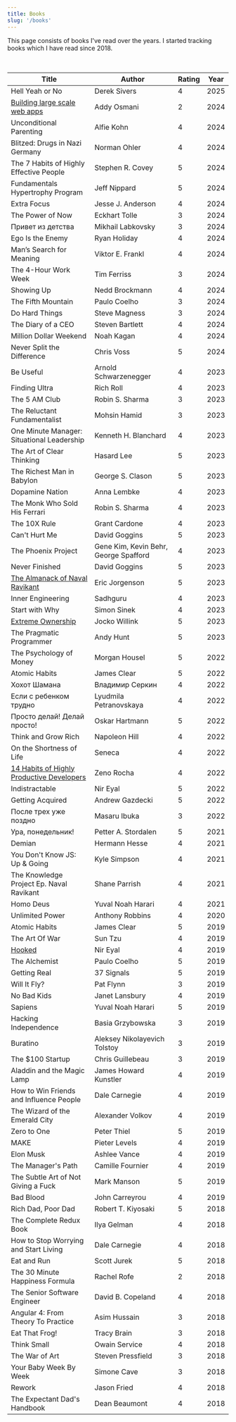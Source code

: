 ```yaml
---
title: Books
slug: '/books'
---
```


This page consists of books I've read over the years. I started tracking books which I have read since 2018.

<br />

| Title                                                                             | Author                                | Rating | Year |
| --------------------------------------------------------------------------------- | ------------------------------------- | ------ | ---- |
| Hell Yeah or No                                                                   | Derek Sivers                          | 4      | 2025 |
| [Building large scale web apps](https://www.goodreads.com/review/show/6922373709) | Addy Osmani                           | 2      | 2024 |
| Unconditional Parenting                                                           | Alfie Kohn                            | 4      | 2024 |
| Blitzed: Drugs in Nazi Germany                                                    | Norman Ohler                          | 4      | 2024 |
| The 7 Habits of Highly Effective People                                           | Stephen R. Covey                      | 5      | 2024 |
| Fundamentals Hypertrophy Program                                                  | Jeff Nippard                          | 5      | 2024 |
| Extra Focus                                                                       | Jesse J. Anderson                     | 4      | 2024 |
| The Power of Now                                                                  | Eckhart Tolle                         | 3      | 2024 |
| Привет из детства                                                                 | Mikhail Labkovsky                     | 3      | 2024 |
| Ego Is the Enemy                                                                  | Ryan Holiday                          | 4      | 2024 |
| Man’s Search for Meaning                                                          | Viktor E. Frankl                      | 4      | 2024 |
| The 4-Hour Work Week                                                              | Tim Ferriss                           | 3      | 2024 |
| Showing Up                                                                        | Nedd Brockmann                        | 4      | 2024 |
| The Fifth Mountain                                                                | Paulo Coelho                          | 3      | 2024 |
| Do Hard Things                                                                    | Steve Magness                         | 3      | 2024 |
| The Diary of a CEO                                                                | Steven Bartlett                       | 4      | 2024 |
| Million Dollar Weekend                                                            | Noah Kagan                            | 4      | 2024 |
| Never Split the Difference                                                        | Chris Voss                            | 5      | 2024 |
| Be Useful                                                                         | Arnold Schwarzenegger                 | 4      | 2023 |
| Finding Ultra                                                                     | Rich Roll                             | 4      | 2023 |
| The 5 AM Club                                                                     | Robin S. Sharma                       | 3      | 2023 |
| The Reluctant Fundamentalist                                                      | Mohsin Hamid                          | 3      | 2023 |
| One Minute Manager: Situational Leadership                                        | Kenneth H. Blanchard                  | 4      | 2023 |
| The Art of Clear Thinking                                                         | Hasard Lee                            | 5      | 2023 |
| The Richest Man in Babylon                                                        | George S. Clason                      | 5      | 2023 |
| Dopamine Nation                                                                   | Anna Lembke                           | 4      | 2023 |
| The Monk Who Sold His Ferrari                                                     | Robin S. Sharma                       | 4      | 2023 |
| The 10X Rule                                                                      | Grant Cardone                         | 4      | 2023 |
| Can't Hurt Me                                                                     | David Goggins                         | 5      | 2023 |
| The Phoenix Project                                                               | Gene Kim, Kevin Behr, George Spafford | 4      | 2023 |
| Never Finished                                                                    | David Goggins                         | 5      | 2023 |
| [The Almanack of Naval Ravikant](/almanack-of-naval-ravikant-book-notes)          | Eric Jorgenson                        | 5      | 2023 |
| Inner Engineering                                                                 | Sadhguru                              | 4      | 2023 |
| Start with Why                                                                    | Simon Sinek                           | 4      | 2023 |
| [Extreme Ownership](/extreme-ownership-book-notes)                                | Jocko Willink                         | 5      | 2023 |
| The Pragmatic Programmer                                                          | Andy Hunt                             | 5      | 2023 |
| The Psychology of Money                                                           | Morgan Housel                         | 5      | 2022 |
| Atomic Habits                                                                     | James Clear                           | 5      | 2022 |
| Хохот Шамана                                                                      | Владимир Серкин                       | 4      | 2022 |
| Если с ребенком трудно                                                            | Lyudmila Petranovskaya                | 4      | 2022 |
| Просто делай! Делай просто!                                                       | Oskar Hartmann                        | 5      | 2022 |
| Think and Grow Rich                                                               | Napoleon Hill                         | 4      | 2022 |
| On the Shortness of Life                                                          | Seneca                                | 4      | 2022 |
| [14 Habits of Highly Productive Developers](/14-habits-book-notes)                | Zeno Rocha                            | 4      | 2022 |
| Indistractable                                                                    | Nir Eyal                              | 5      | 2022 |
| Getting Acquired                                                                  | Andrew Gazdecki                       | 5      | 2022 |
| После трех уже поздно                                                             | Masaru Ibuka                          | 3      | 2022 |
| Ура, понедельник!                                                                 | Petter A. Stordalen                   | 5      | 2021 |
| Demian                                                                            | Hermann Hesse                         | 4      | 2021 |
| You Don't Know JS: Up & Going                                                     | Kyle Simpson                          | 4      | 2021 |
| The Knowledge Project Ep. Naval Ravikant                                          | Shane Parrish                         | 4      | 2021 |
| Homo Deus                                                                         | Yuval Noah Harari                     | 4      | 2021 |
| Unlimited Power                                                                   | Anthony Robbins                       | 4      | 2020 |
| Atomic Habits                                                                     | James Clear                           | 5      | 2019 |
| The Art Of War                                                                    | Sun Tzu                               | 4      | 2019 |
| [Hooked](/hooked-book-notes)                                                      | Nir Eyal                              | 4      | 2019 |
| The Alchemist                                                                     | Paulo Coelho                          | 5      | 2019 |
| Getting Real                                                                      | 37 Signals                            | 5      | 2019 |
| Will It Fly?                                                                      | Pat Flynn                             | 3      | 2019 |
| No Bad Kids                                                                       | Janet Lansbury                        | 4      | 2019 |
| Sapiens                                                                           | Yuval Noah Harari                     | 5      | 2019 |
| Hacking Independence                                                              | Basia Grzybowska                      | 3      | 2019 |
| Buratino                                                                          | Aleksey Nikolayevich Tolstoy          | 3      | 2019 |
| The $100 Startup                                                                  | Chris Guillebeau                      | 3      | 2019 |
| Aladdin and the Magic Lamp                                                        | James Howard Kunstler                 | 4      | 2019 |
| How to Win Friends and Influence People                                           | Dale Carnegie                         | 4      | 2019 |
| The Wizard of the Emerald City                                                    | Alexander Volkov                      | 4      | 2019 |
| Zero to One                                                                       | Peter Thiel                           | 5      | 2019 |
| MAKE                                                                              | Pieter Levels                         | 4      | 2019 |
| Elon Musk                                                                         | Ashlee Vance                          | 4      | 2019 |
| The Manager's Path                                                                | Camille Fournier                      | 4      | 2019 |
| The Subtle Art of Not Giving a Fuck                                               | Mark Manson                           | 5      | 2019 |
| Bad Blood                                                                         | John Carreyrou                        | 4      | 2019 |
| Rich Dad, Poor Dad                                                                | Robert T. Kiyosaki                    | 5      | 2018 |
| The Complete Redux Book                                                           | Ilya Gelman                           | 4      | 2018 |
| How to Stop Worrying and Start Living                                             | Dale Carnegie                         | 4      | 2018 |
| Eat and Run                                                                       | Scott Jurek                           | 5      | 2018 |
| The 30 Minute Happiness Formula                                                   | Rachel Rofe                           | 2      | 2018 |
| The Senior Software Engineer                                                      | David B. Copeland                     | 4      | 2018 |
| Angular 4: From Theory To Practice                                                | Asim Hussain                          | 3      | 2018 |
| Eat That Frog!                                                                    | Tracy Brain                           | 3      | 2018 |
| Think Small                                                                       | Owain Service                         | 4      | 2018 |
| The War of Art                                                                    | Steven Pressfield                     | 3      | 2018 |
| Your Baby Week By Week                                                            | Simone Cave                           | 3      | 2018 |
| Rework                                                                            | Jason Fried                           | 4      | 2018 |
| The Expectant Dad's Handbook                                                      | Dean Beaumont                         | 4      | 2018 |
